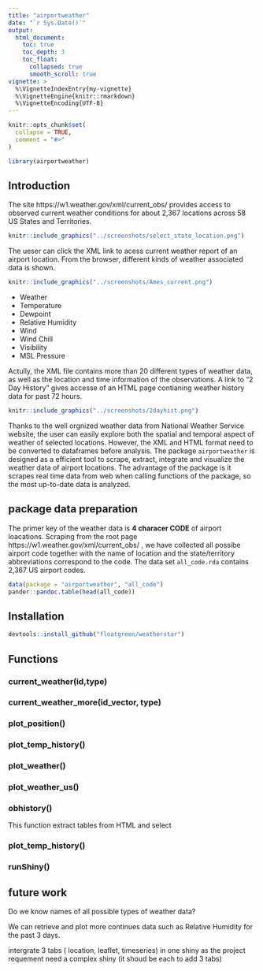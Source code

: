 ```yaml
---
title: "airportweather"
date: "`r Sys.Date()`"
output:
  html_document:
    toc: true
    toc_depth: 3
    toc_float:
      collapsed: true
      smooth_scroll: true
vignette: >
  %\VignetteIndexEntry{my-vignette}
  %\VignetteEngine{knitr::rmarkdown}
  %\VignetteEncoding{UTF-8}
---
```


```r
knitr::opts_chunk$set(
  collapse = TRUE,
  comment = "#>"
)
```

```r
library(airportweather)
```



## Introduction

The site  https://w1.weather.gov/xml/current_obs/ provides access to observed current weather conditions for about 2,367 locations across 58 US States and Territories. 


```r
knitr::include_graphics("../screenshots/select_state_location.png")
```

The ueser can click the XML link to acess current weather report of an airport location. From the browser, different kinds of weather associated data is shown.


```r
knitr::include_graphics("../screenshots/Ames_current.png")
```


- Weather 
- Temperature 
- Dewpoint 
- Relative Humidity 
- Wind 
- Wind Chill
- Visibility 
- MSL Pressure 

Actully, the XML file contains more than 20 different types of weather data, as well as the location and time information of the observations. A link to "2 Day History" gives accesse of an HTML page contianing weather history data for past 72 hours. 

```r
knitr::include_graphics("../screenshots/2dayhist.png")
```

Thanks to the well orgnized weather data from National Weather Service website, the user can easily explore both the spatial and temporal aspect of weather of selected locations. However, the XML and HTML format need to be converted to dataframes before analysis. The package `airportweather` is designed as a efficient tool to scrape, extract, integrate and visualize the weather data of airport locations. The advantage of the package is it scrapes real time data from web when calling functions of the package, so the most up-to-date data is analyzed.


## package data preparation

The primer key of the weather data  is **4 characer CODE** of airport loacations. Scraping from the root page https://w1.weather.gov/xml/current_obs/ , we have collected all possibe airport code together with the name of location and the state/territory abbreviations correspond to the code. The data set `all_code.rda` contains 2,367 US airport codes.

```r
data(package = "airportweather", "all_code")
pander::pandoc.table(head(all_code))
```

## Installation

```r
devtools::install_github("floatgreen/weatherstar")
```


## Functions

### current_weather(id,type)

### current_weather_more(id_vector, type)

### plot_position()

### plot_temp_history()

### plot_weather()

### plot_weather_us()

### obhistory()
This function extract tables from HTML and select 


### plot_temp_history()



### runShiny()


## future work

Do we know  names of all possible types of weather data?

We can retrieve and plot more continues data such as Relative Humidity for the past 3 days.

intergrate 3 tabs ( location, leaflet, timeseries) in one shiny as the project requement need a complex shiny (it shoud be each to add 3 tabs)


